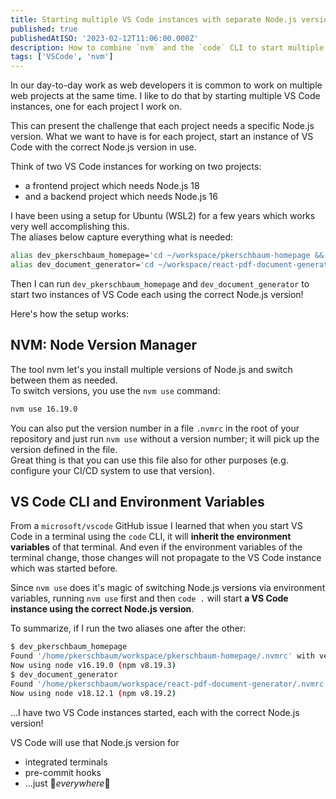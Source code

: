 ```yaml
---
title: Starting multiple VS Code instances with separate Node.js versions
published: true
publishedAtISO: '2023-02-12T11:06:00.000Z'
description: How to combine `nvm` and the `code` CLI to start multiple VS Code instances using separate versions of Node.js.
tags: ['VSCode', 'nvm']
---
```


In our day-to-day work as web developers it is common to work on multiple web projects at the same time. I like to do that by starting multiple VS Code instances, one for each project I work on.

This can present the challenge that each project needs a specific Node.js version.
What we want to have is for each project, start an instance of VS Code with the correct Node.js version in use.

Think of two VS Code instances for working on two projects:

- a frontend project which needs Node.js 18
- and a backend project which needs Node.js 16

I have been using a setup for Ubuntu (WSL2) for a few years which works very well accomplishing this.  
The aliases below capture everything what is needed:

```sh
alias dev_pkerschbaum_homepage='cd ~/workspace/pkerschbaum-homepage && nvm use && code .'
alias dev_document_generator='cd ~/workspace/react-pdf-document-generator && nvm use && code .'
```

Then I can run `dev_pkerschbaum_homepage` and `dev_document_generator` to start two instances of VS Code each using the correct Node.js version!

Here's how the setup works:

## NVM: Node Version Manager

The tool <FancyAnchor href="https://github.com/nvm-sh/nvm">nvm</FancyAnchor> let's you install multiple versions of Node.js and switch between them as needed.  
To switch versions, you use the `nvm use` command:

```txt
nvm use 16.19.0
```

You can also put the version number in a file `.nvmrc` in the root of your repository and just run `nvm use` without a version number; it will pick up the version defined in the file.  
Great thing is that you can use this file also for other purposes (e.g. configure your CI/CD system to use that version).

## VS Code CLI and Environment Variables

From <FancyAnchor href="https://github.com/microsoft/vscode/issues/1895#issuecomment-290351238">a `microsoft/vscode` GitHub issue</FancyAnchor> I learned that when you start VS Code in a terminal using the `code` CLI, it will **inherit the environment variables** of that terminal. And even if the environment variables of the terminal change, those changes will not propagate to the VS Code instance which was started before.

Since `nvm use` does it's magic of switching Node.js versions via environment variables, running `nvm use` first and then `code .` will start **a VS Code instance using the correct Node.js version**.

To summarize, if I run the two aliases one after the other:

```bash
$ dev_pkerschbaum_homepage
Found '/home/pkerschbaum/workspace/pkerschbaum-homepage/.nvmrc' with version <16.19.0>
Now using node v16.19.0 (npm v8.19.3)
$ dev_document_generator
Found '/home/pkerschbaum/workspace/react-pdf-document-generator/.nvmrc' with version <18.12.1>
Now using node v18.12.1 (npm v8.19.2)
```

...I have two VS Code instances started, each with the correct Node.js version!

VS Code will use that Node.js version for

- integrated terminals
- pre-commit hooks
- ...just 💫*everywhere*💫
